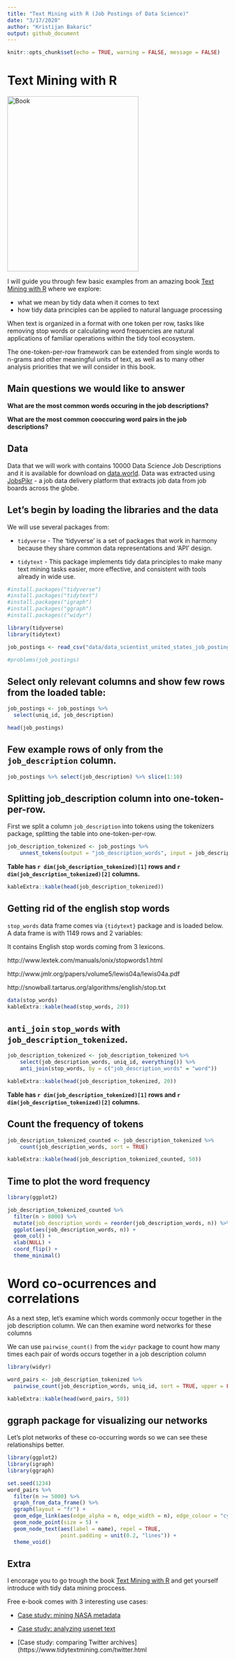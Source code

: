 ```yaml
---
title: "Text Mining with R (Job Postings of Data Science)"
date: "3/17/2020"
author: "Kristijan Bakaric"
output: github_document
---
```



```r
knitr::opts_chunk$set(echo = TRUE, warning = FALSE, message = FALSE)
```

# Text Mining with R

<img src="https://www.tidytextmining.com/images/cover.png" alt="Book" height="400" width="300">

I will guide you through few basic examples from an amazing book [Text Mining with R](https://www.tidytextmining.com/index.html) where we explore:

* what we mean by tidy data when it comes to text 
* how tidy data principles can be applied to natural language processing

When text is organized in a format with one token per row, tasks like removing stop words or calculating word frequencies are natural applications of familiar operations within the tidy tool ecosystem. 

The one-token-per-row framework can be extended from single words to n-grams and other meaningful units of text, as well as to many other analysis priorities that we will consider in this book.

## Main questions we would like to answer

**What are the most common words occuring in the job descriptions?**

**What are the most common cooccuring word pairs in the job descriptions?**


## Data

Data that we will work with contains 10000 Data Science Job Descriptions and it is available for download on [data.world](https://data.world/jobspikr/10000-data-scientist-job-postings-from-the-usa).
Data was extracted using [JobsPikr](https://www.jobspikr.com/) - a job data delivery platform that extracts job data from job boards across the globe. 


## Let's begin by loading the libraries and the data

We will use several packages from:

* `tidyverse` - The 'tidyverse' is a set of packages that work in harmony because they share common data representations and 'API' design. 

* `tidytext` - This package implements tidy data principles to make many text mining tasks easier, more effective, and consistent with tools already in wide use.

```r
#install.packages("tidyverse")
#install.packages("tidytext")
#install.packages("igraph")
#install.packages("ggraph")
#install.packages(("widyr")
```

```r
library(tidyverse)
library(tidytext)
```

```r
job_postings <- read_csv("data/data_scientist_united_states_job_postings_jobspikr.csv")
```

```r
#problems(job_postings)
```

## Select only relevant columns and show few rows from the loaded table:

```r
job_postings <- job_postings %>% 
  select(uniq_id, job_description)

head(job_postings)
```

## Few example rows of only from the `job_description` column.

```r
job_postings %>% select(job_description) %>% slice(1:10)
```

## Splitting job_description column into one-token-per-row.

First we split a column `job_description` into tokens using the tokenizers package, splitting the table into one-token-per-row. 

```r
job_description_tokenized <- job_postings %>% 
    unnest_tokens(output = "job_description_words", input = job_description)
```

**Table has `r dim(job_description_tokenized)[1]` rows and `r dim(job_description_tokenized)[2]` columns.**

```r
kableExtra::kable(head(job_description_tokenized))
```


## Getting rid of the english stop words


`stop_words` data frame comes via `{tidytext}` package and is loaded below.
A data frame is with 1149 rows and 2 variables:

It contains English stop words coming from 3 lexicons. 

http://www.lextek.com/manuals/onix/stopwords1.html

http://www.jmlr.org/papers/volume5/lewis04a/lewis04a.pdf

http://snowball.tartarus.org/algorithms/english/stop.txt

```r
data(stop_words)
kableExtra::kable(head(stop_words, 20))
```

## `anti_join` `stop_words` with `job_description_tokenized`.

```r
job_description_tokenized <- job_description_tokenized %>% 
    select(job_description_words, uniq_id, everything()) %>% 
    anti_join(stop_words, by = c("job_description_words" = "word"))

kableExtra::kable(head(job_description_tokenized, 20))
```
**Table has `r dim(job_description_tokenized)[1]` rows and `r dim(job_description_tokenized)[2]` columns.**

## Count the frequency of tokens

```r
job_description_tokenized_counted <- job_description_tokenized %>% 
    count(job_description_words, sort = TRUE)

kableExtra::kable(head(job_description_tokenized_counted, 50))
```

## Time to plot the word frequency

```r
library(ggplot2)

job_description_tokenized_counted %>%
  filter(n > 8000) %>%
  mutate(job_description_words = reorder(job_description_words, n)) %>%
  ggplot(aes(job_description_words, n)) +
  geom_col() +
  xlab(NULL) +
  coord_flip() +
  theme_minimal()
```

# Word co-ocurrences and correlations
As a next step, let’s examine which words commonly occur together in the job description column.
We can then examine word networks for these columns

We can use `pairwise_count()` from the `widyr` package to count how many times each pair of words occurs together in a job description column

```r
library(widyr)

word_pairs <- job_description_tokenized %>% 
  pairwise_count(job_description_words, uniq_id, sort = TRUE, upper = FALSE)

kableExtra::kable(head(word_pairs, 50))

```

## ggraph package for visualizing our networks

Let’s plot networks of these co-occurring words so we can see these relationships better. 

```r
library(ggplot2)
library(igraph)
library(ggraph)

set.seed(1234)
word_pairs %>%
  filter(n >= 5000) %>%
  graph_from_data_frame() %>%
  ggraph(layout = "fr") +
  geom_edge_link(aes(edge_alpha = n, edge_width = n), edge_colour = "cyan4") +
  geom_node_point(size = 5) +
  geom_node_text(aes(label = name), repel = TRUE, 
                 point.padding = unit(0.2, "lines")) +
  theme_void()
```

## Extra


I encorage you to go trough the book [Text Mining with R](https://www.tidytextmining.com/index.html)
and get yourself introduce with tidy data mining proccess.

Free e-book comes with 3 interesting use cases:

* [Case study: mining NASA metadata](https://www.tidytextmining.com/nasa.html)

* [Case study: analyzing usenet text](https://www.tidytextmining.com/usenet.html)

* [Case study: comparing Twitter archives](https://www.tidytextmining.com/twitter.html

